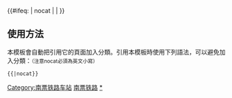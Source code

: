 {{鐵道路線|lua=1
| 模板名稱 = 南票铁路
| 名稱 = [[南票铁路]]
| 代表色 = #0033c9
| Logo = [[File:China Railways.svg|17px]]
| 背景顏色 = #FFFFFF
| 車站列表 = 女儿河 ~ 金场堡 ~ 何三家 ~ 台集屯 ~ 黄甲屯 ~ %[[大荒地线路所]]% ~ 南票
}}
<includeonly>{{#ifeq: {{{1}}} | nocat | <!--空--> | [[Category:南票铁路车站]] }}</includeonly><noinclude>

==使用方法==
本模板會自動把引用它的頁面加入分類。引用本模板時使用下列語法，可以避免加入分類：<small>（注意nocat必須為英文小寫）</small>
 <nowiki>{{</nowiki>{{PAGENAME}}<nowiki>|nocat}}</nowiki>
[[Category:中國鐵路路線模板|南票铁路]]
[[Category:南票铁路车站|*]]
</noinclude>